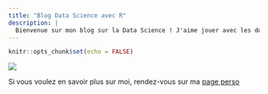 ```yaml
---
title: "Blog Data Science avec R"
description: |
  Bienvenue sur mon blog sur la Data Science ! J'aime jouer avec les données et essayer de comprendre le monde à travers le prisme des statistiques, du machine learning et de l'IA. J'aime aussi apprendre, enseigner et créer. Avoir un blog personnel combine de manière optimale ces trois passions.Tout cela est rendu possible grâce à R et RStudio. C'est pourquoi j'❤️ R !
---
```


```r
knitr::opts_chunk$set(echo = FALSE)
```

![](image/ousmane.jpg)

Si vous voulez en savoir plus sur moi, rendez-vous sur ma [page perso](https://ousmane-ouedraogo.netlify.app "Ousmane - page perso")
